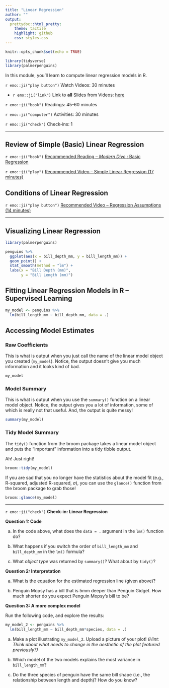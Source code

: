 ```yaml
---
title: "Linear Regression"
author: ""
output:
  prettydoc::html_pretty:
    theme: tactile
    highlight: github
    css: styles.css
---
```


```r
knitr::opts_chunk$set(echo = TRUE)
```

```r
library(tidyverse)
library(palmerpenguins)
```

In this module, you'll learn to compute linear regression models in R.  

`r emo::ji("play button")` Watch Videos: 30 minutes

  * `r emo::ji("link")` Link to **all** Slides from Videos: [here](https://app.box.com/s/zcnbbt2xepty8ztg56ikdgdxz8oiyvws)

`r emo::ji("book")` Readings: 45-60 minutes   

`r emo::ji("computer")` Activities: 30 minutes  
  
`r emo::ji("check")` Check-ins: 1

---

## Review of Simple (Basic) Linear Regression

`r emo::ji("book")` [Recommended Reading -- _Modern Dive _: Basic Regression](https://moderndive.com/5-regression.html)

`r emo::ji("play")` [Recommended Video -- Simple Linear Regression (17 minutes)](https://www.youtube.com/watch?v=1IMpg1ukMpY)


## Conditions of Linear Regression

`r emo::ji("play button")` [Recommended Video -- Regression Assumptions (14 minutes)](https://www.youtube.com/watch?v=LD3OSSVxKMU)

---

## Visualizing Linear Regression

```r
library(palmerpenguins)

penguins %>%
  ggplot(aes(x = bill_depth_mm, y = bill_length_mm)) +
  geom_point() +
  stat_smooth(method = "lm") + 
  labs(x = "Bill Depth (mm)", 
       y = "Bill Length (mm)")
```

## Fitting Linear Regression Models in R -- Supervised Learning

```r
my_model <- penguins %>%
  lm(bill_length_mm ~ bill_depth_mm, data = .)
```

<!-- *Note:* The `lm()` function **does not** have the data as the first argument,  -->
<!-- which is why there is a `.` in the `data =` argument. This tells `lm()` where -->
<!-- to insert the data that I piped in.  -->

<!-- Alternatively, you could do the following: -->

<!-- ```{r, eval = FALSE} -->
<!-- my_model <- lm(bill_length_mm ~ bill_depth_mm, data = penguins) -->
<!-- ``` -->


## Accessing Model Estimates

### Raw Coefficients 

This is what is output when you just call the name of the linear model object 
you created (`my_model`). Notice, the output doesn't give you much information
and it looks kind of bad. 

```r
my_model
```

### Model Summary

This is what is output when you use the `summary()` function on a linear model
object. Notice, the output gives you a lot of information, some of which is
really not that useful. And, the output is quite messy!

```r
summary(my_model)
```

### Tidy Model Summary

The `tidy()` function from the broom package takes a linear model object and 
puts the "important" information into a tidy tibble output. 

Ah! Just right!

```r
broom::tidy(my_model) 
```

If you are sad that you no longer have the statistics about the model fit
(e.g., R-squared, adjusted R-squared, $\sigma$), you can use the `glance()`
function from the broom package to grab those! 

```r
broom::glance(my_model)
```

---

`r emo::ji("check")` **Check-in: Linear Regression**

**Question 1: Code**

a) In the code above, what does the `data = .` argument in the `lm()` function do?

b) What happens if you switch the order of `bill_length_mm` and `bill_depth_mm`
in the `lm()` formula?

c) What *object type* was returned by `summary()`?  What about by `tidy()`?


**Question 2: Interpretation**

a) What is the equation for the estimated regression line (given above)?

b) Penguin Mopsy has a bill that is 5mm deeper than Penguin Gidget. How much
shorter do you expect Penguin Mopsy's bill to be?


**Question 3: A more complex model**

Run the following code, and explore the results:

```r
my_model_2 <- penguins %>%
  lm(bill_length_mm ~ bill_depth_mm*species, data = .)
```


a) Make a plot illustrating `my_model_2`. Upload a picture of your plot! 
*(Hint: Think about what needs to change in the aesthetic of the plot featured
previously?)*

b) Which model of the two models explains the most variance in `bill_length_mm`?

c) Do the three species of penguin have the same bill shape (i.e., the
relationship between length and depth)?  How do you know?